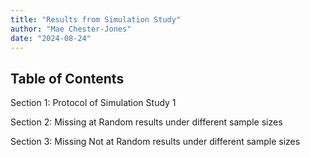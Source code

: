 ```yaml
---
title: "Results from Simulation Study"
author: "Mae Chester-Jones"
date: "2024-08-24"
---
```


## Table of Contents

Section 1: Protocol of Simulation Study 1

Section 2: Missing at Random results under different sample sizes

Section 3: Missing Not at Random results under different sample sizes

## 
